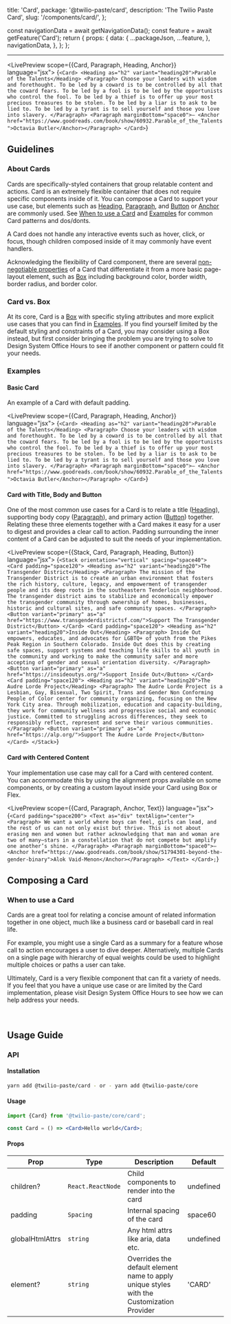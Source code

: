   title: 'Card',
  package: '@twilio-paste/card',
  description: 'The Twilio Paste Card',
  slug: '/components/card/',
};



  const navigationData = await getNavigationData();
  const feature = await getFeature('Card');
  return {
    props: {
      data: {
        ...packageJson,
        ...feature,
      },
      navigationData,
    },
  };
};

<NormalizedComponentHeader
  categoryRoute={SidebarCategoryRoutes.COMPONENTS}
  githubUrl="https://github.com/twilio-labs/paste/blob/main/packages/paste-core/components/card/"
  storybookUrl="/?path=/story/components-card--default"
  data={props.data}
/>

---

<contentwrapper>

<PageAside data={mdxHeadings} />

<content>

<LivePreview scope={{Card, Paragraph, Heading, Anchor}} language="jsx">
  {`<Card>
  <Heading as="h2" variant="heading20">Parable of the Talents</Heading>
  <Paragraph>
    Choose your leaders with wisdom and forethought. To be led by a coward is to be controlled by all that the coward fears. To be led by a fool is to be led
    by the opportunists who control the fool. To be led by a thief is to offer up your most precious treasures to be stolen. To be led by a liar is to ask to be
    lied to. To be led by a tyrant is to sell yourself and those you love into slavery.
  </Paragraph>
  <Paragraph marginBottom="space0">— <Anchor href="https://www.goodreads.com/book/show/60932.Parable_of_the_Talents">Octavia Butler</Anchor></Paragraph>
</Card>`}
</LivePreview>

## Guidelines

### About Cards

Cards are specifically-styled containers that group relatable content and actions. Card is an extremely
flexible container that does not require specific components inside of it. You can compose a Card to support your use case,
but elements such as [Heading](/components/heading), [Paragraph](/components/paragraph), and [Button](/components/button) or [Anchor](/components/anchor) are commonly used.
See [When to use a Card](#when-to-use-a-card) and [Examples](#examples) for common Card patterns and dos/donts.

A Card does not handle any interactive events such as hover, click, or focus, though children
composed inside of it may commonly have event handlers.

Acknowledging the flexibility of Card component, there are several [non-negotiable properties](#anatomy)
of a Card that differentiate it from a more basic page-layout element, such as [Box](/primitives/box) including background color, border width, border radius, and border color.

### Card vs. Box

At its core, Card is a [Box](/primitives/box) with specific styling attributes and more explicit use cases that you can find in [Examples](#examples).
If you find yourself limited by the default styling and constraints of a Card, you may consider using a Box instead,
but first consider bringing the problem you are trying to solve
to Design System Office Hours to see if another component or pattern could fit your needs.

### Examples

#### Basic Card

An example of a Card with default padding.

<LivePreview scope={{Card, Paragraph, Heading, Anchor}} language="jsx">
  {`<Card>
  <Heading as="h2" variant="heading20">Parable of the Talents</Heading>
  <Paragraph>
    Choose your leaders with wisdom and forethought. To be led by a coward is to be controlled by all that the coward fears. To be led by a fool is to be led
    by the opportunists who control the fool. To be led by a thief is to offer up your most precious treasures to be stolen. To be led by a liar is to ask to be
    lied to. To be led by a tyrant is to sell yourself and those you love into slavery.
  </Paragraph>
  <Paragraph marginBottom="space0">— <Anchor href="https://www.goodreads.com/book/show/60932.Parable_of_the_Talents">Octavia Butler</Anchor></Paragraph>
</Card>`}
</LivePreview>

#### Card with Title, Body and Button

One of the most common use cases for a Card is to relate a title ([Heading](/components/heading)), supporting body copy ([Paragraph](/components/paragraph)),
and primary action ([Button](/components/button)) together. Relating these three elements together with a Card makes it easy for a user to
digest and provides a clear call to action. Padding surrounding the inner content of a Card can be
adjusted to suit the needs of your implementation.

<LivePreview scope={{Stack, Card, Paragraph, Heading, Button}} language="jsx">
  {`<Stack orientation="vertical" spacing="space40">
    <Card padding="space120">
      <Heading as="h2" variant="heading20">The Transgender District</Heading>
      <Paragraph>
        The mission of the Transgender District is to create an urban environment that fosters the rich history, culture, legacy, and empowerment of transgender
        people and its deep roots in the southeastern Tenderloin neighborhood. The transgender district aims to stabilize and economically empower the transgender
        community through ownership of homes, businesses, historic and cultural sites, and safe community spaces.
      </Paragraph>
      <Button variant="primary" as="a" href="https://www.transgenderdistrictsf.com/">Support The Transgender District</Button>
    </Card>
    <Card padding="space120">
      <Heading as="h2" variant="heading20">Inside Out</Heading>
      <Paragraph>
        Inside Out empowers, educates, and advocates for LGBTQ+ of youth from the Pikes Peak Region in Southern Colorado. Inside Out does this by creating safe spaces,
        support systems and teaching life skills to all youth in the community and working to make the community safer and more accepting of gender and sexual orientation
        diversity.
      </Paragraph>
      <Button variant="primary" as="a" href="https://insideoutys.org/">Support Inside Out</Button>
    </Card>
    <Card padding="space120">
      <Heading as="h2" variant="heading20">The Audre Lorde Project</Heading>
      <Paragraph>
        The Audre Lorde Project is a Lesbian, Gay, Bisexual, Two Spirit, Trans and Gender Non Conforming People of Color center for community organizing, focusing on
        the New York City area. Through mobilization, education and capacity-building, they work for community wellness and progressive social and economic justice. Committed
        to struggling across differences, they seek to responsibly reflect, represent and serve their various communities.
      </Paragraph>
      <Button variant="primary" as="a" href="https://alp.org/">Support The Audre Lorde Project</Button>
    </Card>
  </Stack>`}
</LivePreview>

#### Card with Centered Content

Your implementation use case may call for a Card with centered content. You can accommodate this by
using the alignment props available on some components, or by creating a custom layout inside your
Card using Box or Flex.

<LivePreview scope={{Card, Paragraph, Anchor, Text}} language="jsx">
  {`<Card padding="space200">
  <Text as="div" textAlign="center">
    <Paragraph>
      We want a world where boys can feel, girls can lead, and the rest of us can not only exist but thrive. This is not
      about erasing men and women but rather acknowledging that man and woman are two of many—stars in a constellation that
      do not compete but amplify one another’s shine.
    </Paragraph>
    <Paragraph marginBottom="space0">— <Anchor href="https://www.goodreads.com/book/show/51794301-beyond-the-gender-binary">Alok Vaid-Menon</Anchor></Paragraph>
  </Text>
</Card>;`}
</LivePreview>

## Composing a Card

### When to use a Card

Cards are a great tool for relating a concise amount of related information together in one object, much like a business card or baseball card in real life.

For example, you might use a single Card as a summary for a feature whose call to action encourages a user to dive deeper. Alternatively, multiple Cards on a single page with hierarchy of equal weights could be used to highlight multiple choices or paths a user can take.

Ultimately, Card is a very flexible component that can fit a variety of needs. If you feel that you have a unique use case or are limited by the Card implementation, please visit Design System Office Hours to see how we can help address your needs.

<DoDont>
  <Do
    title="Do"
    body="Have a clear call to action when including Buttons. Avoid including more than one primary and one secondary button."
    preview={false}
  >
    <Image src={PrimaryDo} alt="" fill />
  </Do>
  <Dont title="Don't" body="Don’t put multiple primary actions in a Card" preview={false}>
    <Image src={PrimaryDont} alt="" fill />
  </Dont>
</DoDont>

<DoDont>
  <Do
    title="Do"
    body="Use a Heading in your Card that appropriately reflects the information architecture of the page."
    preview={false}
  >
    <Image src={HeadingDo} alt="" fill />
  </Do>
  <Dont title="Don't" body="Don’t use Cards to highlight multiple primary actions on a single page." preview={false}>
    <Image src={MultipleDont} alt="" fill />
  </Dont>
</DoDont>

<DoDont>
  <Do title="Do" body="Use a Heading to set a clear expectation on the Card’s purpose." preview={false} />
  <Dont title="Don't" body="Don’t place multiple Heading components in a single Card." preview={false} />
</DoDont>

<DoDont>
  <Do
    title="Do"
    body="Use a consistent location on the bottom of the Card for primary actions or next steps."
    preview={false}
  />

</DoDont>

## Usage Guide

### API

#### Installation

```bash
yarn add @twilio-paste/card - or - yarn add @twilio-paste/core
```

#### Usage

```jsx
import {Card} from '@twilio-paste/core/card';

const Card = () => <Card>Hello world</Card>;
```

#### Props

| Prop            | Type              | Description                                                                               | Default   |
| --------------- | ----------------- | ----------------------------------------------------------------------------------------- | --------- |
| children?       | `React.ReactNode` | Child components to render into the card                                                  | undefined |
| padding         | `Spacing`         | Internal spacing of the card                                                              | space60   |
| globalHtmlAttrs | `string`          | Any html attrs like aria, data etc.                                                       | undefined |
| element?        | `string`          | Overrides the default element name to apply unique styles with the Customization Provider | 'CARD'    |

<ChangelogRevealer>
  <Changelog />
</ChangelogRevealer>

</content>

</contentwrapper>
